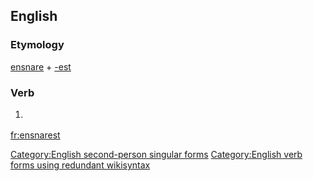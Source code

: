 ==English==

===Etymology===
[[ensnare]] + [[-est]]

===Verb===
{{en-verb form}}

# {{context|archaic|lang=en}} {{form of|Second-person singular simple present form|ensnare|lang=en}}

[[Category:English second-person singular forms]]
[[Category:English verb forms using redundant wikisyntax]]

[[fr:ensnarest]]